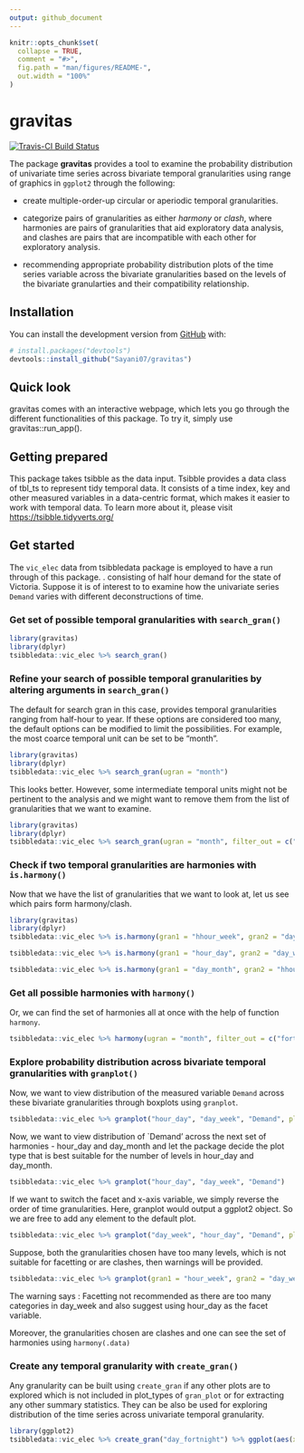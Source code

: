 ```yaml
---
output: github_document
---
```


<!-- README.md is generated from README.Rmd. Please edit that file -->

```r
knitr::opts_chunk$set(
  collapse = TRUE,
  comment = "#>",
  fig.path = "man/figures/README-",
  out.width = "100%"
)
```
# gravitas

<!-- badges: start -->

[![Travis-CI Build Status](https://travis-ci.org/Sayani07/gravitas.svg?branch=master)](https://travis-ci.org/Sayani07/gravitas)
<!-- badges: end -->

The package **gravitas** provides a tool to examine the probability distribution of univariate time series across bivariate temporal granularities using range of graphics in `ggplot2` through the following:  

 - create multiple-order-up circular or aperiodic temporal granularities.  
 
 - categorize pairs of granularities as either  *harmony* or *clash*, where harmonies are pairs of granularities that aid exploratory data analysis, and clashes are pairs that are incompatible with each other for exploratory analysis.  
 
 - recommending appropriate probability distribution plots of the time series variable across the bivariate granularities based on the levels of the bivariate granularties and their compatibility relationship.  

## Installation
  
<!-- You can install the released version of gravitas from [CRAN](https://CRAN.R-project.org) with: -->

<!-- ``` r -->
<!-- install.packages("gravitas") -->
<!-- ``` -->

You can install the development version from [GitHub](https://github.com/) with:

``` r
# install.packages("devtools")
devtools::install_github("Sayani07/gravitas")
```
## Quick look

gravitas comes with an interactive webpage, which lets you go through the different functionalities of this package. To try it, simply use gravitas::run_app().


## Getting prepared

This package takes tsibble as the data input. Tsibble provides a data class of tbl_ts to represent tidy temporal data. It consists of a time index, key and other measured variables in a data-centric format, which makes it easier to work with temporal data. To learn more about it, please visit [https://tsibble.tidyverts.org/](https://tsibble.tidyverts.org/)


## Get started

The `vic_elec` data from tsibbledata package is employed to have a run through of this package. . consisting of half hour demand for the state of Victoria. Suppose it is of interest to to examine how the univariate series `Demand` varies with different deconstructions of time.

### Get set of possible temporal granularities with `search_gran()`

```r
library(gravitas)
library(dplyr)
tsibbledata::vic_elec %>% search_gran()
```

### Refine your search of possible temporal granularities by altering arguments in `search_gran()`

The default for search gran in this case,  provides temporal granularities ranging from half-hour to year. If these options are considered too many, the default options can be modified to limit the possibilities. For example, the most coarce temporal unit can be set to be "month".

```r
library(gravitas)
library(dplyr)
tsibbledata::vic_elec %>% search_gran(ugran = "month")
```

This looks better. However, some intermediate temporal units might not be pertinent to the analysis and we might want to  remove them from the list of granularities that we want to examine.

```r
library(gravitas)
library(dplyr)
tsibbledata::vic_elec %>% search_gran(ugran = "month", filter_out = c("fortnight"))
```


### Check if two temporal granularities are harmonies with `is.harmony()`

Now that we have the list of granularities that we want to look at, let us see which pairs form harmony/clash.

```r
library(gravitas)
library(dplyr)
tsibbledata::vic_elec %>% is.harmony(gran1 = "hhour_week", gran2 = "day_week")

tsibbledata::vic_elec %>% is.harmony(gran1 = "hour_day", gran2 = "day_week")

tsibbledata::vic_elec %>% is.harmony(gran1 = "day_month", gran2 = "hhour_week")
```


### Get all possible harmonies with `harmony()`

Or, we can find the set of harmonies all at once with the help of function `harmony`.

```r
tsibbledata::vic_elec %>% harmony(ugran = "month", filter_out = c("fortnight", "hhour"))
```



### Explore probability distribution across bivariate temporal granularities with `granplot()`

Now, we want to view distribution of the measured variable `Demand` across these bivariate granularities through boxplots using `granplot`.

```r
tsibbledata::vic_elec %>% granplot("hour_day", "day_week", "Demand", plot_type = "boxplot")
```
Now, we want to view distribution of `Demand' across the next set of harmonies - hour_day and day_month and let the package decide 
the plot type that is best suitable for the number of levels in hour_day and day_month.

```r
tsibbledata::vic_elec %>% granplot("hour_day", "day_week", "Demand")
```

If we want to switch the facet and x-axis variable, we simply reverse the order of time granularities. Here, granplot would output a ggplot2 object. So we are free to add any element to the default plot.

```r
tsibbledata::vic_elec %>% granplot("day_week", "hour_day", "Demand", plot_type = "violin") + ggplot2::scale_x_discrete(breaks = seq(1, 24, 3))
```

Suppose, both the granularities chosen have too many levels, which is not suitable for facetting or are clashes, then warnings will be provided.


```r
tsibbledata::vic_elec %>% granplot(gran1 = "hour_week", gran2 = "day_week", "Demand", plot_type = "violin") + ggplot2::scale_x_discrete(breaks = seq(1, 24, 2))
```

The warning says :  Facetting not recommended as there are too many categories in day_week and also suggest using hour_day as the facet variable.

Moreover, the granularities chosen are clashes and one can see the set of harmonies using `harmony(.data)`

### Create any temporal granularity with `create_gran()`

Any granularity can be built using `create_gran` if any other plots are to explored which is not included in plot_types of `gran_plot` or for extracting any other summary statistics. They can be also be used for exploring distribution of the time series across univariate temporal granularity.


```r
library(ggplot2)
tsibbledata::vic_elec %>% create_gran("day_fortnight") %>% ggplot(aes(x = as.factor(day_fortnight), y = Demand)) + xlab("day_fortnight") + geom_boxplot()
```



